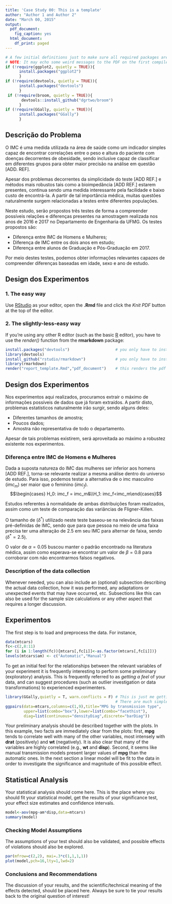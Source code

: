 ```yaml
---
title: 'Case Study 00: This is a template'
author: "Author 1 and Author 2"
date: "March 00, 2015"
output:
  pdf_document:
    fig_caption: yes
  html_document:
    df_print: paged
---
```


```r
# A few initial definitions just to make sure all required packages are installed. Change as needed.
# NOTE: It may echo some weird messages to the PDF on the first compile (package installation messages). Run twice and the problem will (hopefully) go away.
if (!require(ggplot2, quietly = TRUE)){
      install.packages("ggplot2")
      }
if (!require(devtools, quietly = TRUE)){
      install.packages("devtools")
      }
 if (!require(broom, quietly = TRUE)){
       devtools::install_github("dgrtwo/broom")
      }
if (!require(GGally, quietly = TRUE)){
      install.packages("GGally")
      }
```
## Descrição do Problema
O IMC é uma medida utilizada na área de saúde como um indicador simples capaz de encontrar correlações entre o peso e altura do paciente com doenças decorrentes de obesidade, sendo inclusive capaz de classificar em diferentes grupos para obter maior precisão na análise em questão [ADD. REF].

Apesar dos problemas decorrentes da simplicidade do teste [ADD REF.] e métodos mais robustos tais como a bioimpedância [ADD REF.] estarem presentes, continua sendo uma medida interessante pela facilidade e baixo custo de encontrá-la. A partir de tal importância médica, muitas questões naturalmente surgem relacionadas a testes entre diferentes populações.

Neste estudo, serão propostos três testes de forma a compreender possíveis relações e diferenças presentes na amostragem realizada nos anos de 2016 e 2017 no Departamento de Engenharia da UFMG. Os testes propostos são:

* Diferença entre IMC de Homens e Mulheres;
* Diferença de IMC entre os dois anos em estudo;
* Diferença entre alunos de Graduação e Pós-Graduação em 2017.

Por meio destes testes, podemos obter informações relevantes capazes de compreender diferenças baseadas em idade, sexo e ano de estudo.

## Design dos Experimentos

### 1. The easy way
Use [RStudio](http://rstudio.com/) as your editor, open the **.Rmd** file and click the _Knit PDF_ button at the top of the editor.

### 2. The slightly-less-easy way
If you're using any other R editor (such as the basic [R](http://cran.r-project.org) editor), you have to use the _render()_ function from the **rmarkdown** package:

```r
install.packages("devtools")                    # you only have to install it once
library(devtools)
install_github("rstudio/rmarkdown")             # you only have to install it once
library(rmarkdown)
render("report_template.Rmd","pdf_document")    # this renders the pdf
```

## Design dos Experimentos

Nos experimentos aqui realizados, procuramos extrair o máximo de informações possíveis de dados que já foram extraídos. A partir disto, problemas estatísticos naturalmente irão surgir, sendo alguns deles:

* Diferentes tamanhos de amostra;
* Poucos dados;
* Amostra não representativa de todo o departamento.

Apesar de tais problemas existirem, será aproveitada ao máximo a robustez existente nos experimentos.

### Diferença entre IMC de Homens e Mulheres
Dada a suposta natureza do IMC das mulheres ser inferior aos homens [ADD REF.], torna-se relevante realizar a mesma análise dentro do universo de estudo. Para isso, podemos testar a alternativa de o imc masculino ($imc_m$) ser maior que o feminino ($imc_f$).
$$\begin{cases} H_0: imc_f = imc_m&\\H_1: imc_f<imc_m\end{cases}$$

Estudos referentes à normalidade de ambas distribuições foram realizados, assim como um teste de comparação das variâncias de Fligner-Killen.

O tamanho de ($\delta^*$) utilizado neste teste baseou-se na relevância das faixas pré-definidas de IMC, sendo que para que pessoa no meio de uma faixa precisa ter uma alteração de 2.5 em seu IMC para alternar de faixa, sendo ($\delta^*=2.5$).

O valor de $\alpha=0.05$ buscou manter o padrão encontrado na literatura médica, assim como esperava-se encontrar um valor de $\beta=0.8$ para corroborar com não encontrarmos falsos negativos.

### Description of the data collection
Whenever needed, you can also include an (optional) subsection describing the actual data collection, how it was performed, any adaptations or unexpected events that may have occurred, etc. Subsections like this can also be used for the sample size calculations or any other aspect that requires a longer discussion.

## Experimentos
The first step is to load and preprocess the data. For instance,
```r
data(mtcars)
fc<-c(2,8:11)
for (i in 1:length(fc)){mtcars[,fc[i]]<-as.factor(mtcars[,fc[i]])}
levels(mtcars$am) <- c("Automatic","Manual")
```

To get an initial feel for the relationships between the relevant variables of your experiment it is frequently interesting to perform some preliminary (exploratory) analysis. This is frequently referred to as _getting a feel_ of your data, and can suggest procedures (such as outlier investigation or data transformations) to experienced experimenters.

```r
library(GGally,quietly = T, warn.conflicts = F) # This is just me getting fancy.
                                                # There are much simpler ways ;-)
ggpairs(data=mtcars,columns=c(1,9),title="MPG by transmission type",
        upper=list(combo="box"),lower=list(combo="facethist"),
        diag=list(continuous="densityDiag",discrete="barDiag"))
```

Your preliminary analysis should be described together with the plots. In this example, two facts are immediately clear from the plots: first, **mpg** tends to correlate well with many of the other variables, most intensely with **drat** (positively) and **wt** (negatively). It is also clear that many of the variables are highly correlated (e.g., **wt** and **disp**). Second, it seems like manual transmission models present larger values of **mpg** than the automatic ones. In the next section a linear model will be fit to the data in order to investigate the significance and magnitude of this possible effect.

## Statistical Analysis
Your statistical analysis should come here. This is the place where you should fit your statistical model, get the results of your significance test, your effect size estimates and confidence intervals.

```r
model<-aov(mpg~am*disp,data=mtcars)
summary(model)
```

### Checking Model Assumptions
The assumptions of your test should also be validated, and possible effects of violations should also be explored.
```r
par(mfrow=c(2,2), mai=.3*c(1,1,1,1))
plot(model,pch=16,lty=1,lwd=2)
```

### Conclusions and Recommendations
The discussion of your results, and the scientific/technical meaning of the effects detected, should be placed here. Always be sure to tie your results back to the original question of interest!